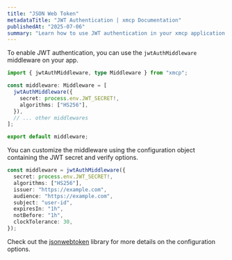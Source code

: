 ```yaml
---
title: "JSON Web Token"
metadataTitle: "JWT Authentication | xmcp Documentation"
publishedAt: "2025-07-06"
summary: "Learn how to use JWT authentication in your xmcp application."
---
```


To enable JWT authentication, you can use the `jwtAuthMiddleware` middleware on your app.

```typescript title="src/middleware.ts"
import { jwtAuthMiddleware, type Middleware } from "xmcp";

const middleware: Middleware = [
  jwtAuthMiddleware({
    secret: process.env.JWT_SECRET!,
    algorithms: ["HS256"],
  }),
  // ... other middlewares
];

export default middleware;
```

You can customize the middleware using the configuration object containing the JWT secret and verify options.

```typescript
const middleware = jwtAuthMiddleware({
  secret: process.env.JWT_SECRET!,
  algorithms: ["HS256"],
  issuer: "https://example.com",
  audience: "https://example.com",
  subject: "user-id",
  expiresIn: "1h",
  notBefore: "1h",
  clockTolerance: 30,
});
```

Check out the [jsonwebtoken](https://www.npmjs.com/package/jsonwebtoken) library for more details on the configuration options.
